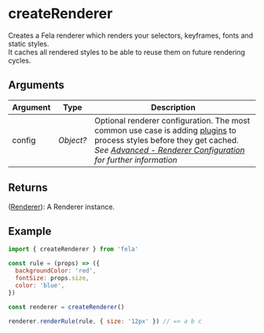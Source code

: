 # createRenderer

Creates a Fela renderer which renders your selectors, keyframes, fonts and static styles.<br />
It caches all rendered styles to be able to reuse them on future rendering cycles.<br />

## Arguments

| Argument | Type      | Description                                                                                                                                                                                                                                               |
| -------- | --------- | --------------------------------------------------------------------------------------------------------------------------------------------------------------------------------------------------------------------------------------------------------- |
| config   | _Object?_ | Optional renderer configuration. The most common use case is adding [plugins](advanced/plugins) to process styles before they get cached.<br />_See [Advanced - Renderer Configuration](../../advanced/RendererConfiguration.md) for further information_ |

## Returns

([Renderer](api/fela/renderer)): A Renderer instance.

## Example

```javascript
import { createRenderer } from 'fela'

const rule = (props) => ({
  backgroundColor: 'red',
  fontSize: props.size,
  color: 'blue',
})

const renderer = createRenderer()

renderer.renderRule(rule, { size: '12px' }) // => a b c
```
